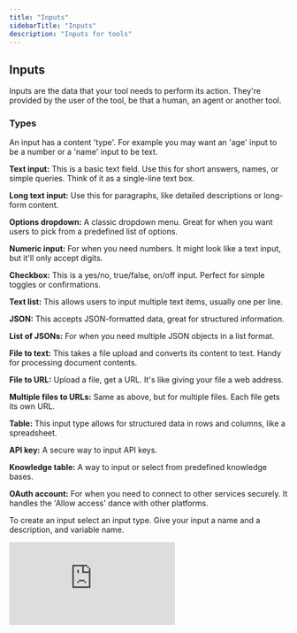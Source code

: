 ```yaml
---
title: "Inputs"
sidebarTitle: "Inputs"
description: "Inputs for tools"
---
```


## Inputs

Inputs are the data that your tool needs to perform its action. They're provided by the user of the tool, be that a human, an agent or another tool.

### Types

An input has a content 'type'. For example you may want an 'age' input to be a number or a 'name' input to be text.

**Text input:** This is a basic text field. Use this for short answers, names, or simple queries. Think of it as a single-line text box.

**Long text input:** Use this for paragraphs, like detailed descriptions or long-form content.

**Options dropdown:** A classic dropdown menu. Great for when you want users to pick from a predefined list of options.

**Numeric input:** For when you need numbers. It might look like a text input, but it'll only accept digits.

**Checkbox:** This is a yes/no, true/false, on/off input. Perfect for simple toggles or confirmations.

**Text list:** This allows users to input multiple text items, usually one per line.

**JSON:** This accepts JSON-formatted data, great for structured information.

**List of JSONs:** For when you need multiple JSON objects in a list format.

**File to text:** This takes a file upload and converts its content to text. Handy for processing document contents.

**File to URL:** Upload a file, get a URL. It's like giving your file a web address.

**Multiple files to URLs:** Same as above, but for multiple files. Each file gets its own URL.

**Table:** This input type allows for structured data in rows and columns, like a spreadsheet.

**API key:** A secure way to input API keys.

**Knowledge table:** A way to input or select from predefined knowledge bases.

**OAuth account:** For when you need to connect to other services securely. It handles the 'Allow access' dance with other platforms.

To create an input select an input type. Give your input a name and a description, and variable name.

<div
  style={{
    width: '100%',
    position: 'relative',
    paddingTop: '56.25%',
  }}>
  <iframe
    src="https://app.supademo.com/embed/cm7odo9p804twhilgfbik61s9"
    frameBorder="0"
    title="Build an AI agent from scratch in Relevance AI"
    allow="clipboard-write"
    webkitallowfullscreen="true"
    mozallowfullscreen="true"
    allowfullscreen
    style={{
      position: 'absolute',
      top: 0,left: 0, width: '100%', height: '100%',
      border: '3px solid #5E43CE',
      borderRadius: '10px',
    }}/>
</div>

### Using default values to create constants

In the Relevance Tool Builder, default values allow you to pre-set inputs for your tools, offering a way to establish constants, streamline testing, and improve overall tool efficiency.

**What are default values?**

Default values are predetermined inputs that you can set for any parameter in your tool. When a tool runs, these values will be automatically filled in unless explicitly overridden.

**Key uses of default values**

Establishing constants: Create values that remain consistent across multiple tool runs. This is useful for API keys, base URLs, or any standard parameters your tool frequently uses.
Providing example inputs: Set up realistic sample data for testing purposes. This helps in quickly demonstrating how the tool works without manual input each time.
Setting up frequently used values: Streamline tool usage by pre-filling common inputs. This reduces the chance of user error in repetitive tasks.

**Setting default values**

In the Tool Builder interface, locate the input field you want to set a default for. Enter or select the desired default value, then click set “Set value as default”.

<div
  style={{
    width: '100%',
    position: 'relative',
    paddingTop: '56.25%',
  }}>
  <iframe
    src="https://app.supademo.com/embed/cm7odwauv04ythilgyr06b9m2"
    frameBorder="0"
    title="Build an AI agent from scratch in Relevance AI"
    allow="clipboard-write"
    webkitallowfullscreen="true"
    mozallowfullscreen="true"
    allowfullscreen
    style={{
      position: 'absolute',
      top: 0,left: 0, width: '100%', height: '100%',
      border: '3px solid #5E43CE',
      borderRadius: '10px',
    }}/>
</div>
